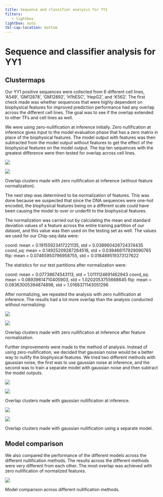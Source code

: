 ```yaml
---
title: Sequence and classifier analysis for YY1
filters:
   - lightbox
lightbox: auto
tbl-cap-location: bottom
---
```


<style>
  code {
    white-space : pre-wrap !important;
    word-break: break-word;
  }
</style>

# Sequence and classifier analysis for YY1

## Clustermaps

Our YY1 positive sequences were collected from 6 different cell lines, 'A549', 'GM12878', 'GM12892', 'H1hESC', 'HepG2', and 'K562'. The first check made was whether sequences that were highly dependent on biophysical features for improved prediction performance had any overlap across the different cell lines. The goal was to see if the overlap extended to other TFs and cell lines as well.

We were using zero-nullification at inference initially. Zero nullification at inference gives input to the model evaluation phase that has a zero matrix in place of the biophysical features. The model output with features was then subtracted from the model output without features to get the effect of the biophysical features on the model output. The top ten sequences with the greatest difference were then tested for overlap across cell lines.

::: {#fig-Clustermaps_zero_nullification_nonormal layout-ncol=2}
![](figs/phase2/nonormalznull/YY1_clustermap.png){group="Clustermaps_nonormal_zero_null"}

![](figs/phase2/nonormalznull/clustermap.png){group="Clustermaps_nonormal_zero_null"}

Overlap clusters made with zero nullification at inference (without feature normalization).
:::


The next step was determined to be normalization of features. This was done because we suspected that since the DNA sequences were one-hot encoded, the biophysical features being on a different scale could have been causing the model to over or underfit to the biophysical features.

The normalization was carried out by calculating the mean and standard deviation values of a feature across the entire training partition of our dataset, and this value was then used on the testing set as well. The values we used for our Chip-seq data were:

coord: mean = 0.19155923417221135, std = 0.038960426724374435
coord_sq: mean = 0.14925209287264518, std = 0.039466117929090765
flip: mean = 0.07465950796958755, std = 0.018489519373127622


The statistics for our test partitions after normalization were:

coord: mean = 0.07738674543113, std = 1.0111124691462943
coord_sq: mean = 0.08939614710405903, std = 1.0202053755668645
flip: mean = 0.08363005394874898, std = 1.0168371143051296


After normalizing, we repeated the analysis with zero nullification at inference. The results had a lot more overlap than the analysis conducted without normalizing:

::: {#fig-Clustermaps_zero_nullification layout-ncol=2}
![](figs/phase2/znull/YY1_clustermap.png){group="Clustermaps_zero_null"}

![](figs/phase2/znull/clustermap.png){group="Clustermaps_zero_null"}

Overlap clusters made with zero nullification at inference after feature normalization.
:::


Further improvements were made to the method of analysis. Instead of using zero-nullification, we decided that gaussian noise would be a better way to nullify the biophysical features. We tried two different methods with gaussian noise, the first was to use gaussian noise at inference, and the second was to train a separate model with gaussian noise and then subtract the model outputs.

::: {#fig-Clustermaps_gaussian_nullification layout-ncol=2}
![](figs/phase2/gnull/YY1_clustermap.png){group="Clustermaps_gaussian_null"}

![](figs/phase2/gnull/clustermap.png){group="Clustermaps_gaussian_null"}

Overlap clusters made with gaussian nullification at inference.
:::

::: {#fig-Clustermaps_gaussian_nullification_dualmodel layout-ncol=2}
![](figs/phase2/dualmodel/YY1_clustermap.png){group="Clustermaps_gaussian_null_dualmodel"}

![](figs/phase2/dualmodel/clustermap.png){group="Clustermaps_gaussian_null_dualmodel"}

Overlap clusters made with gaussian nullification using a separate model.
:::

## Model comparison

We also compared the performance of the different models across the different nullification methods. The results across the different methods were very different from each other. The most overlap was achieved with zero nullification of normalized features.

::: {#fig-Modelcomparison}
![](figs/phase2/Modelcomparison.png){group="Modelcomparison"}

Model comparison across different nullification methods.
:::